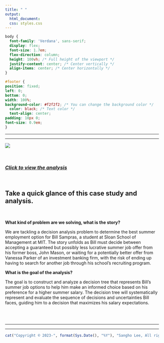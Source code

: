 ```yaml
---
title: " "
output:
  html_document:
  css: styles.css
---
```


```css
body {
  font-family: 'Verdana', sans-serif;
  display: flex;
  font-size: 1.7em;
  flex-direction: column;
  height: 100vh; /* Full height of the viewport */
  justify-content: center; /* Center vertically */
  align-items: center; /* Center horizontally */
}

#footer {
position: fixed;
left: 0;
bottom: 0;
width: 100%;
background-color: #f2f2f2; /* You can change the background color */
  color: black; /* Text color */
  text-align: center;
padding: 10px 0;
font-size: 0.9em;
}


```

------------------------------------------------------------------------

------------------------------------------------------------------------

![](Photo/bill_sampras_summar_job_decision.jpg)

<br>

### [*Click to view the analysis*](https://business-analytics-slee.shinyapps.io/Chapter_1_bill_sampras_summer_job_decision/)

<br>

## **Take a quick glance of this case study and analysis.**

<br>

**What kind of problem are we solving, what is the story?** <br>

We are tackling a decision analysis problem to determine the best summer employment option for Bill Sampras, a student at Sloan School of Management at MIT. The story unfolds as Bill must decide between accepting a guaranteed but possibly less lucrative summer job offer from his former boss, John Mason, or waiting for a potentially better offer from Vanessa Parker of an investment banking firm, with the risk of ending up having to search for another job through his school's recruiting program. <br>

**What is the goal of the analysis?** <br>

The goal is to construct and analyze a decision tree that represents Bill's summer job options to help him make an informed choice based on his preference for a higher summer salary. The decision tree will systematically represent and evaluate the sequence of decisions and uncertainties Bill faces, guiding him to a decision that maximizes his salary expectations. <br><br>


<br> 

------------------------------------------------------------------------

------------------------------------------------------------------------

::: {#footer}
```r
cat("Copyright © 2023-", format(Sys.Date(), "%Y"), "Sangho Lee, All rights reserved.")
```
:::
